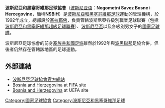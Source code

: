 {{國家足協|
  Name               = 波斯尼亞和黑塞哥維那足球協會<br />''Football Association <br />of Bosnia and Herzegovina''|
  Logo               = Fed bosnie herzegovine.svg |
  Founded            = 1992年 |
  FIFA affiliation   = 1996年 |
  Region             = [[歐洲足協|歐洲足協]] |
  Region affiliation = 1996年 |
  President          = [[Elvedin_Begić|Elvedin Begić]] |
  Coach              = [[Safet_Sušić|Safet Sušić]]
}}
'''波斯尼亞和黑塞哥維那足球協會'''（[[波斯尼亚语|波斯尼亚语]]：'''Nogometni Savez Bosne i Hercegovine'''，簡稱'''NSBiH'''）是[[波斯尼亞和黑塞哥維那|波斯尼亞和黑塞哥維那]][[足球|足球]]運動的管理機構，於1992年成立，總部設於[[塞拉耶佛|塞拉耶佛]]，負責管轄波斯尼亞各級別職業足球聯賽（包括[[波斯尼亞和黑塞哥維那超級足球聯賽|波斯尼亞和黑塞哥維那超級足球聯賽]]）、[[波斯尼亞盃|波斯尼亞盃]]以及各級別男女子的[[波斯尼亞和黑塞哥維那國家足球隊|國家足球隊]]。

波斯尼亞足球協會的前身[[塞族共和國足協|塞族共和國足協]]雖然於1992年與[[波黑聯邦|波黑聯邦]]足協合併，但後者仍然存在管轄該地區的足球運動。

== 外部連結 ==
* [http://www.nfsbih.ba/ 波斯尼亞足球協會官方網站] {{Wayback|url=http://www.nfsbih.ba/ |date=20090228043944 }}
* [http://www.fifa.com/associations/association=bih/index.html  Bosnia and Herzegovina] {{Wayback|url=http://www.fifa.com/associations/association=bih/index.html |date=20180601174603 }} at FIFA site
* [http://www.uefa.com/memberassociations/association=BIH/index.html  Bosnia and Herzegovina] {{Wayback|url=http://www.uefa.com/memberassociations/association=BIH/index.html |date=20200614230636 }} at UEFA site

{{UEFA成員國家足球協會}}

{{org-stub}}
{{足球小作品}}

[[Category:國家足球協會|Category:國家足球協會]]
[[Category:波斯尼亞和黑塞哥維那足球|Category:波斯尼亞和黑塞哥維那足球]]